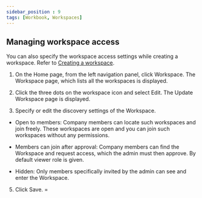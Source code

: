 ```yaml
---
sidebar_position : 9
tags: [Workbook, Workspaces]
---
```


## Managing workspace access

You can also specify the workspace access settings while creating a workspace. Refer to [Creating a workspace](https://saasxl.atlassian.net/wiki/spaces/documentation/pages/220692503/DataGOL+Documentation#Creating-a-workspace).

1.  On the Home page, from the left navigation panel, click Workspace. The Workspace page, which lists all the workspaces is displayed.
    
2.  Click the three dots on the workspace icon and select Edit. The Update Workspace page is displayed.
    
3.  Specify or edit the discovery settings of the Workspace.
    

-   Open to members: Company members can locate such workspaces and join freely. These workspaces are open and you can join such workspaces without any permissions.
    
-   Members can join after approval: Company members can find the Workspace and request access, which the admin must then approve. By default viewer role is given.
    
-   Hidden: Only members specifically invited by the admin can see and enter the Workspace.
    

5.  Click Save. =